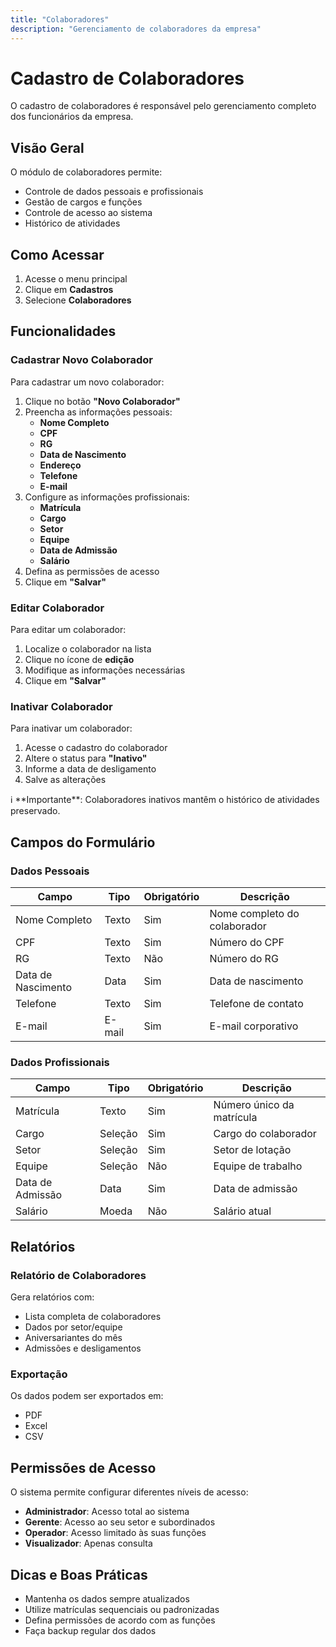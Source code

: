 ```yaml
---
title: "Colaboradores"
description: "Gerenciamento de colaboradores da empresa"
---
```


# Cadastro de Colaboradores

O cadastro de colaboradores é responsável pelo gerenciamento completo dos funcionários da empresa.

## Visão Geral

O módulo de colaboradores permite:

- Controle de dados pessoais e profissionais
- Gestão de cargos e funções
- Controle de acesso ao sistema
- Histórico de atividades

## Como Acessar

1. Acesse o menu principal
2. Clique em **Cadastros**
3. Selecione **Colaboradores**

## Funcionalidades

### Cadastrar Novo Colaborador

Para cadastrar um novo colaborador:

1. Clique no botão **"Novo Colaborador"**
2. Preencha as informações pessoais:
   - **Nome Completo**
   - **CPF**
   - **RG**
   - **Data de Nascimento**
   - **Endereço**
   - **Telefone**
   - **E-mail**
3. Configure as informações profissionais:
   - **Matrícula**
   - **Cargo**
   - **Setor**
   - **Equipe**
   - **Data de Admissão**
   - **Salário**
4. Defina as permissões de acesso
5. Clique em **"Salvar"**

### Editar Colaborador

Para editar um colaborador:

1. Localize o colaborador na lista
2. Clique no ícone de **edição**
3. Modifique as informações necessárias
4. Clique em **"Salvar"**

### Inativar Colaborador

Para inativar um colaborador:

1. Acesse o cadastro do colaborador
2. Altere o status para **"Inativo"**
3. Informe a data de desligamento
4. Salve as alterações

<Note>
ℹ️ **Importante**: Colaboradores inativos mantêm o histórico de atividades preservado.
</Note>

## Campos do Formulário

### Dados Pessoais

| Campo | Tipo | Obrigatório | Descrição |
|-------|------|-------------|-----------|
| Nome Completo | Texto | Sim | Nome completo do colaborador |
| CPF | Texto | Sim | Número do CPF |
| RG | Texto | Não | Número do RG |
| Data de Nascimento | Data | Sim | Data de nascimento |
| Telefone | Texto | Sim | Telefone de contato |
| E-mail | E-mail | Sim | E-mail corporativo |

### Dados Profissionais

| Campo | Tipo | Obrigatório | Descrição |
|-------|------|-------------|-----------|
| Matrícula | Texto | Sim | Número único da matrícula |
| Cargo | Seleção | Sim | Cargo do colaborador |
| Setor | Seleção | Sim | Setor de lotação |
| Equipe | Seleção | Não | Equipe de trabalho |
| Data de Admissão | Data | Sim | Data de admissão |
| Salário | Moeda | Não | Salário atual |

## Relatórios

### Relatório de Colaboradores

Gera relatórios com:

- Lista completa de colaboradores
- Dados por setor/equipe
- Aniversariantes do mês
- Admissões e desligamentos

### Exportação

Os dados podem ser exportados em:
- PDF
- Excel
- CSV

## Permissões de Acesso

O sistema permite configurar diferentes níveis de acesso:

- **Administrador**: Acesso total ao sistema
- **Gerente**: Acesso ao seu setor e subordinados
- **Operador**: Acesso limitado às suas funções
- **Visualizador**: Apenas consulta

## Dicas e Boas Práticas

- Mantenha os dados sempre atualizados
- Utilize matrículas sequenciais ou padronizadas
- Defina permissões de acordo com as funções
- Faça backup regular dos dados 